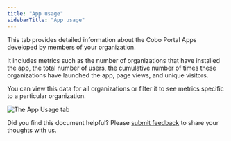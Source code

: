 ```yaml
---
title: "App usage"
sidebarTitle: "App usage"
---
```


This tab provides detailed information about the Cobo Portal Apps developed by members of your organization. 

It includes metrics such as the number of organizations that have installed the app, the total number of users, the cumulative number of times these organizations have launched the app, page views, and unique visitors. 

You can view this data for all organizations or filter it to see metrics specific to a particular organization.

<img src="/en/images/developer-console/app_usage.png" className="screenshot_full_screen" alt="The App Usage tab" />

<Tip>Did you find this document helpful? Please [submit feedback](https://forms.zohopublic.com/cobo/form/DocumentFeedbackForm/formperma/QvLOhxJv1_JMsJ-1dleZ8Itb_7rzN-LtgvsDdxosoVI?referrername=manuals) to share your thoughts with us.</Tip>